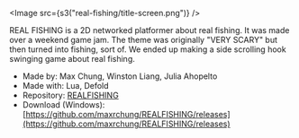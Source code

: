 
<Image src={s3("real-fishing/title-screen.png")} />

REAL FISHING is a 2D networked platformer about real fishing. It was made over a
weekend game jam. The theme was originally "VERY SCARY" but then turned into
fishing, sort of. We ended up making a side scrolling hook swinging game about
real fishing.

- Made by: Max Chung, Winston Liang, Julia Ahopelto
- Made with: Lua, Defold
- Repository: [REALFISHING](https://github.com/maxrchung/REALFISHING)
- Download (Windows): [https://github.com/maxrchung/REALFISHING/releases](https://github.com/maxrchung/REALFISHING/releases)

